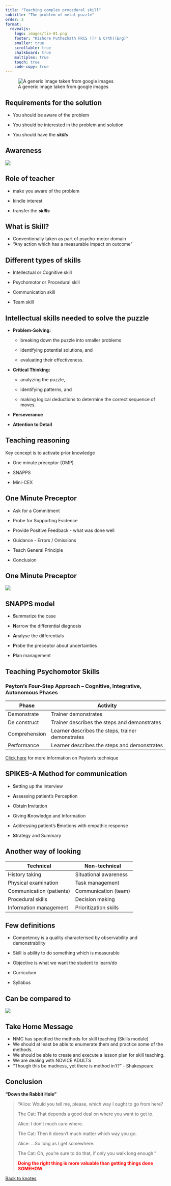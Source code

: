 ```yaml
---
title: "Teaching complex procedural skill"
subtitle: "The problem of metal puzzle"
order: 2
format:
  revealjs:
    logo: images/tie-01.png
    footer: "Kishore Puthezhath FRCS (Tr & Orth)(Eng)"
    smaller: true
    scrollable: true
    chalkboard: true
    multiplex: true
    touch: true
    code-copy: true
---
```


![A generic image taken from google images](images/puzzle.png)

## Requirements for the solution

-   You should be aware of the problem

-   You should be interested in the problem and solution

-   You should have the ***skills***

## Awareness

![](images/skill_jpg.010.jpeg)

## Role of teacher

-   make you aware of the problem

-   kindle interest

-   transfer the ***skills***

## What is Skill?

-   Conventionally taken as part of psycho-motor domain
-   "Any action which has a measurable impact on outcome"

## Different types of skills

-   Intellectual or Cognitive skill

-   Psychomotor or Procedural skill

-   Communication skill

-   Team skill

## Intellectual skills needed to solve the puzzle

-   **Problem-Solving:** 

    -   breaking down the puzzle into smaller problems

    -   identifying potential solutions, and

    -   evaluating their effectiveness.

-   **Critical Thinking:** 

    -   analyzing the puzzle,

    -   identifying patterns, and

    -   making logical deductions to determine the correct sequence of moves.

-   **Perseverance**

-   **Attention to Detail**

## **Teaching reasoning**

Key concept is to activate prior knowledge

-   One minute preceptor (OMP)

-   SNAPPS

-   Mini-CEX

## **One Minute Preceptor**

-   Ask for a Commitment

-   Probe for Supporting Evidence

-   Provide Positive Feedback - what was done well

-   Guidance - Errors / Omissions

-   Teach General Principle

-   Conclusion

## **One Minute Preceptor**

![](images/skill_jpg.029.jpeg)

## **SNAPPS model**

-   **S**ummarize the case

-   **N**arrow the differential diagnosis

-   **A**nalyse the differentials

-   **P**robe the preceptor about uncertainties

-   **P**lan management

## **Teaching Psychomotor Skills**

### **Peyton’s Four-Step Approach – Cognitive, Integrative, Autonomous Phases**

| Phase         | Activity                                          |
|---------------|---------------------------------------------------|
| Demonstrate   | Trainer demonstrates                              |
| De construct  | Trainer describes the steps and demonstrates      |
| Comprehension | Learner describes the steps, trainer demonstrates |
| Performance   | Learner describes the steps and demonstrates      |

::: aside
[Click here](https://www.knotes.co.in/education%20technology/skill) for more information on Peyton's technique
:::

## **SPIKES-A Method for communication**

-   **S**etting up the interview

-   **A**ssessing patient’s Perception

-   Obtain **I**nvitation

-   Giving **K**nowledge and Information

-   Addressing patient’s **E**motions with empathic response

-   **S**trategy and Summary

## Another way of looking

| Technical                | Non-technical         |
|--------------------------|-----------------------|
| History taking           | Situational awareness |
| Physical examination     | Task management       |
| Communication (patients) | Communication (team)  |
| Procedural skills        | Decision making       |
| Information management   | Prioritization skills |

## Few definitions

-   Competency is a quality characterised by observability and demonstrability

-   Skill is ability to do something which is measurable

-   Objective is what we want the student to learn/do

-   Curriculum

-   Syllabus

## Can be compared to

![](images/skill_jpg.019.jpeg)

## Take Home Message

-   NMC has specified the methods for skill teaching (Skills module)
-   We should at least be able to enumerate them and practice some of the methods.
-   We should be able to create and execute a lesson plan for skill teaching.
-   We are dealing with NOVICE ADULTS
-   "Though this be madness, yet there is method in't?" - Shakespeare

## Conclusion {.smaller}

**“Down the Rabbit Hole”**

> “Alice: Would you tell me, please, which way I ought to go from here?
>
> The Cat: That depends a good deal on where you want to get to.
>
> Alice: I don’t much care where.
>
> The Cat: Then it doesn’t much matter which way you go.   
>
> Alice: …So long as I get somewhere.
>
> The Cat: Oh, you’re sure to do that, if only you walk long enough.”
>
> [**Doing the right thing is more valuable than getting things done SOMEHOW**]{style="color: red"}

[Back to knotes](https://www.knotes.co.in)
